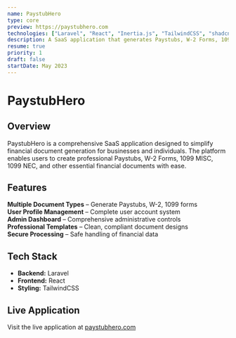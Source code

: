 ```yaml
---
name: PaystubHero
type: core
preview: https://paystubhero.com
technologies: ["Laravel", "React", "Inertia.js", "TailwindCSS", "shadcn/ui"]
description: A SaaS application that generates Paystubs, W-2 Forms, 1099 MISC, 1099 NEC, and other financial documents. It has user profile management and a comprehensive admin dashboard for handling administrative tasks.
resume: true
priority: 1
draft: false
startDate: May 2023
---
```


# **PaystubHero**

## **Overview**

PaystubHero is a comprehensive SaaS application designed to simplify financial document generation for businesses and individuals. The platform enables users to create professional Paystubs, W-2 Forms, 1099 MISC, 1099 NEC, and other essential financial documents with ease.

## **Features**

**Multiple Document Types** – Generate Paystubs, W-2, 1099 forms  
**User Profile Management** – Complete user account system  
**Admin Dashboard** – Comprehensive administrative controls  
**Professional Templates** – Clean, compliant document designs  
**Secure Processing** – Safe handling of financial data

## **Tech Stack**

- **Backend:** Laravel
- **Frontend:** React
- **Styling:** TailwindCSS

## **Live Application**

Visit the live application at [paystubhero.com](https://paystubhero.com)
